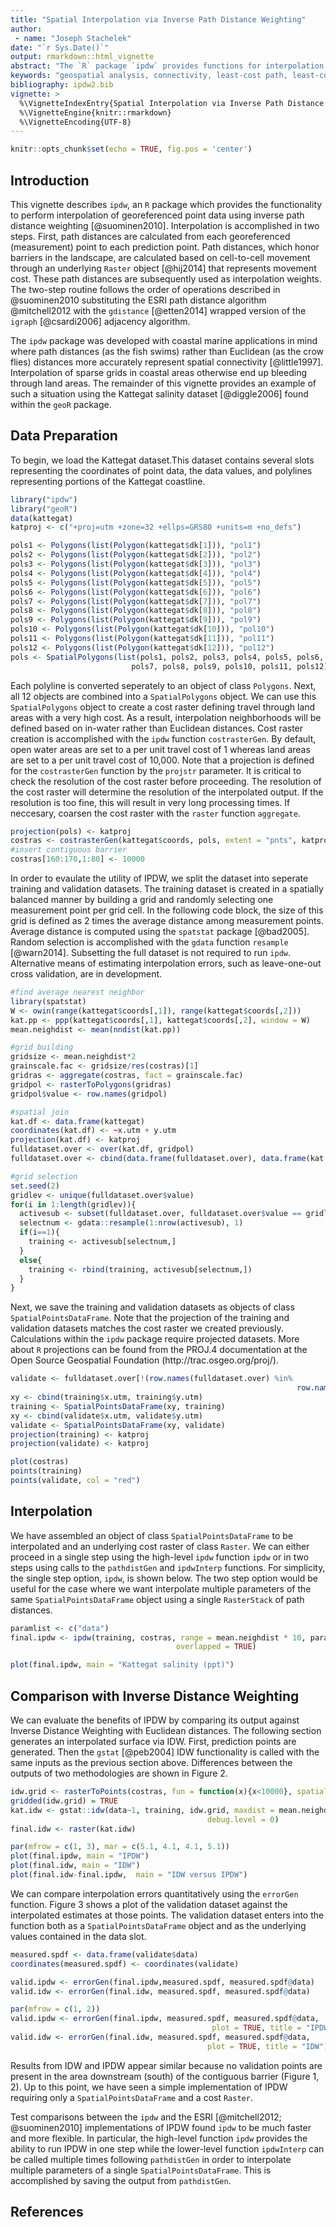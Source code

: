 ```yaml
---
title: "Spatial Interpolation via Inverse Path Distance Weighting"
author: 
 - name: "Joseph Stachelek"
date: "`r Sys.Date()`"
output: rmarkdown::html_vignette
abstract: "The `R` package `ipdw` provides functions for interpolation of georeferenced point data via Inverse Path Distance Weighting. Useful for coastal marine applications where barriers in the landscape preclude interpolation with Euclidean distances. This method of interpolation requires significant computation and is only practical for relatively small and coarse grids. The `ipdw` implementation may provide additional flexibility and greater speed relative to alternatives."
keywords: "geospatial analysis, connectivity, least-cost path, least-cost distance, R"
bibliography: ipdw2.bib
vignette: >
  %\VignetteIndexEntry{Spatial Interpolation via Inverse Path Distance Weighting}
  %\VignetteEngine{knitr::rmarkdown}
  %\VignetteEncoding{UTF-8}
---
```


```r
knitr::opts_chunk$set(echo = TRUE, fig.pos = 'center')
```

## Introduction

This vignette describes `ipdw`, an `R` package which provides the functionality to perform interpolation of georeferenced point data using inverse path distance weighting [@suominen2010]. Interpolation is accomplished in two steps. First, path distances are calculated from each georeferenced (measurement) point to each prediction point. Path distances, which honor barriers in the landscape, are calculated based on cell-to-cell movement through an underlying  `Raster` object [@hij2014] that represents movement cost. These path distances are subsequently used as interpolation weights. The two-step routine follows the order of operations described in @suominen2010 substituting the ESRI path distance algorithm @mitchell2012 with the `gdistance` [@etten2014] wrapped version of the `igraph` [@csardi2006] adjacency algorithm.

The `ipdw` package was developed with coastal marine applications in mind where path distances (as the fish swims) rather than Euclidean (as the crow flies) distances more accurately represent spatial connectivity [@little1997]. Interpolation of sparse grids in coastal areas otherwise end up bleeding through land areas. The remainder of this vignette provides an example of such a situation using the Kattegat salinity dataset [@diggle2006] found within the `geoR` package.

## Data Preparation

To begin, we load the Kattegat dataset.This dataset contains several slots representing the coordinates of point data, the data values, and polylines representing portions of the Kattegat coastline.

```r
library("ipdw")
library("geoR")
data(kattegat)
katproj <- c("+proj=utm +zone=32 +ellps=GRS80 +units=m +no_defs")

pols1 <- Polygons(list(Polygon(kattegat$dk[1])), "pol1")
pols2 <- Polygons(list(Polygon(kattegat$dk[2])), "pol2")
pols3 <- Polygons(list(Polygon(kattegat$dk[3])), "pol3")
pols4 <- Polygons(list(Polygon(kattegat$dk[4])), "pol4")
pols5 <- Polygons(list(Polygon(kattegat$dk[5])), "pol5")
pols6 <- Polygons(list(Polygon(kattegat$dk[6])), "pol6")
pols7 <- Polygons(list(Polygon(kattegat$dk[7])), "pol7")
pols8 <- Polygons(list(Polygon(kattegat$dk[8])), "pol8")
pols9 <- Polygons(list(Polygon(kattegat$dk[9])), "pol9")
pols10 <- Polygons(list(Polygon(kattegat$dk[10])), "pol10")
pols11 <- Polygons(list(Polygon(kattegat$dk[11])), "pol11")
pols12 <- Polygons(list(Polygon(kattegat$dk[12])), "pol12")
pols <- SpatialPolygons(list(pols1, pols2, pols3, pols4, pols5, pols6, 
                           pols7, pols8, pols9, pols10, pols11, pols12), 1:12)
```

 
Each polyline is converted seperately to an object of class `Polygons`. Next, all 12 objects are combined into a `SpatialPolygons` object. We can use this `SpatialPolygons` object to create a cost raster defining travel through land areas with a very high cost. As a result, interpolation neighborhoods will be defined based on in-water rather than Euclidean distances. Cost raster creation is accomplished with the `ipdw` function `costrasterGen`. By default, open water areas are set to a per unit travel cost of 1 whereas land areas are set to a per unit travel cost of 10,000. Note that a projection is defined for the `costrasterGen` function by the `projstr` parameter. It is critical to check the resolution of the cost raster before proceeding. The resolution of the cost raster will determine the resolution of the interpolated output. If the resolution is too fine, this will result in very long processing times. If neccesary, coarsen the cost raster with the `raster` function `aggregate`. 

```r
projection(pols) <- katproj
costras <- costrasterGen(kattegat$coords, pols, extent = "pnts", katproj)
#insert contiguous barrier
costras[160:170,1:80] <- 10000
```

In order to evaulate the utility of IPDW, we split the dataset into seperate training and validation datasets. The training dataset is created in a spatially balanced manner by building a grid and randomly selecting one measurement point per grid cell. In the following code block, the size of this grid is defined as 2 times the average distance among measurement points. Average distance is computed using the `spatstat` package [@bad2005]. Random selection is accomplished with the `gdata` function `resample` [@warn2014]. Subsetting the full dataset is not required to run `ipdw`. Alternative means of estimating interpolation errors, such as leave-one-out cross validation, are in development.


```r
#find average nearest neighbor
library(spatstat)
W <- owin(range(kattegat$coords[,1]), range(kattegat$coords[,2]))
kat.pp <- ppp(kattegat$coords[,1], kattegat$coords[,2], window = W)
mean.neighdist <- mean(nndist(kat.pp))

#grid building
gridsize <- mean.neighdist*2
grainscale.fac <- gridsize/res(costras)[1]
gridras <- aggregate(costras, fact = grainscale.fac)
gridpol <- rasterToPolygons(gridras)
gridpol$value <- row.names(gridpol)

#spatial join
kat.df <- data.frame(kattegat)
coordinates(kat.df) <- ~x.utm + y.utm
projection(kat.df) <- katproj
fulldataset.over <- over(kat.df, gridpol)
fulldataset.over <- cbind(data.frame(fulldataset.over), data.frame(kat.df))

#grid selection
set.seed(2)
gridlev <- unique(fulldataset.over$value)
for(i in 1:length(gridlev)){
  activesub <- subset(fulldataset.over, fulldataset.over$value == gridlev[i])
  selectnum <- gdata::resample(1:nrow(activesub), 1)
  if(i==1){
    training <- activesub[selectnum,]
  }
  else{
    training <- rbind(training, activesub[selectnum,])
  }
}
```

Next, we save the training and validation datasets as objects of class `SpatialPointsDataFrame`. Note that the projection of the training and validation datasets matches the cost raster we created previously. Calculations within the `ipdw` package require projected datasets. More about `R` projections can be found from the PROJ.4 documentation at the Open Source Geospatial Foundation (http://trac.osgeo.org/proj/).


```r
validate <- fulldataset.over[!(row.names(fulldataset.over) %in% 
															 	row.names(training)),]
xy <- cbind(training$x.utm, training$y.utm)
training <- SpatialPointsDataFrame(xy, training)
xy <- cbind(validate$x.utm, validate$y.utm)
validate <- SpatialPointsDataFrame(xy, validate)
projection(training) <- katproj
projection(validate) <- katproj
```

```r

plot(costras)
points(training)
points(validate, col = "red")
```

## Interpolation

We have assembled an object of class `SpatialPointsDataFrame` to be interpolated and an underlying cost raster of class `Raster`. We can either proceed in a single step using the high-level `ipdw` function `ipdw` or in two steps using calls to the `pathdistGen` and `ipdwInterp` functions. For simplicity, the single step option, `ipdw`, is shown below. The two step option would be useful for the case where we want interpolate multiple parameters of the same `SpatialPointsDataFrame` object using a single `RasterStack` of path distances.


```r
paramlist <- c("data")
final.ipdw <- ipdw(training, costras, range = mean.neighdist * 10, paramlist,
									 overlapped = TRUE)
```

```r
plot(final.ipdw, main = "Kattegat salinity (ppt)")
```

## Comparison with Inverse Distance Weighting

We can evaluate the benefits of IPDW by comparing its output against Inverse Distance Weighting with Euclidean distances. The following section generates an interpolated surface via IDW. First, prediction points are generated. Then the `gstat` [@peb2004] IDW functionality is called with the same inputs as the previous section above. Differences between the outputs of two methodologies are shown in Figure 2.

```r
idw.grid <- rasterToPoints(costras, fun = function(x){x<10000}, spatial = TRUE)
gridded(idw.grid) = TRUE
kat.idw <- gstat::idw(data~1, training, idw.grid, maxdist = mean.neighdist*10,
											debug.level = 0)
final.idw <- raster(kat.idw)
```

```r
par(mfrow = c(1, 3), mar = c(5.1, 4.1, 4.1, 5.1))
plot(final.ipdw, main = "IPDW")
plot(final.idw, main = "IDW")
plot(final.idw-final.ipdw,  main = "IDW versus IPDW")
```

We can compare interpolation errors quantitatively using the `errorGen` function. Figure 3 shows a plot of the validation dataset against the interpolated estimates at those points. The validation dataset enters into the function both as a `SpatialPointsDataFrame` object and as the underlying values contained in the data slot.  

```r
measured.spdf <- data.frame(validate$data)
coordinates(measured.spdf) <- coordinates(validate)

valid.ipdw <- errorGen(final.ipdw,measured.spdf, measured.spdf@data)
valid.idw <- errorGen(final.idw, measured.spdf, measured.spdf@data)
```

```r
par(mfrow = c(1, 2))
valid.ipdw <- errorGen(final.ipdw, measured.spdf, measured.spdf@data, 
											 plot = TRUE, title = "IPDW")
valid.idw <- errorGen(final.idw, measured.spdf, measured.spdf@data, 
											plot = TRUE, title = "IDW")
```

Results from IDW and IPDW appear similar because no validation points are present in the area downstream (south) of the contiguous barrier (Figure 1, 2). Up to this point, we have seen a simple implementation of IPDW requiring only a `SpatialPointsDataFrame` and a cost `Raster`. 

Test comparisons between the `ipdw` and the ESRI [@mitchell2012; @suominen2010] implementations of IPDW found `ipdw` to be much faster and more flexible. In particular, the high-level function `ipdw` provides the ability to run IPDW in one step while the lower-level function `ipdwInterp` can be called multiple times following `pathdistGen` in order to interpolate multiple parameters of a single `SpatialPointsDataFrame`. This is accomplished by saving the output from `pathdistGen`.

## References